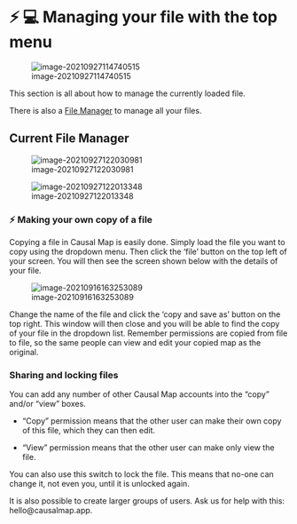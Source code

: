 # ⚡ 💻 Managing your file with the top menu{#top-menu}

![image-20210927114740515](_assets/image-20210927114740515.png)

This section is all about how to manage the currently loaded file.

There is also a [File Manager](#file-manager) to manage all your files.

## Current File Manager

![image-20210927122030981](_assets/image-20210927122030981.png)



![image-20210927122013348](_assets/image-20210927122013348.png)

### ⚡ Making your own copy of a file

Copying a file in Causal Map is easily done. Simply load the file you want to copy using the dropdown menu. Then click the 'file' button on the top left of your screen. You will then see the screen shown below with the details of your file.

![image-20210916163253089](C:\Users\hanna\AppData\Roaming\Typora\typora-user-images\image-20210916163253089.png)

Change the name of the file and click the 'copy and save as' button on the top right. This window will then close and you will be able to find the copy of your file in the dropdown list. Remember permissions are copied from file to file, so the same people can view and edit your copied map as the original.

### Sharing and locking files

You can add any number of other Causal Map accounts into the "copy" and/or "view" boxes. 

- "Copy" permission means that the other user can make their own copy of this file, which they can then edit.

- "View" permission means that the other user can make only view the file.

You can also use this switch to lock the file. This means that no-one can change it, not even you, until it is unlocked again.

It is also possible to create larger groups of users. Ask us for help with this: hello@causalmap.app. 

